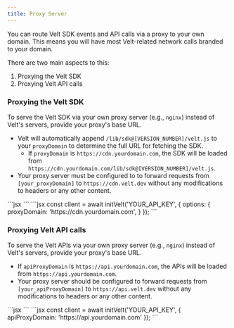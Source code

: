 ```yaml
---
title: Proxy Server
---
```


You can route Velt SDK events and API calls via a proxy to your own domain. This means you will have most Velt-related network calls branded to your domain.

There are two main aspects to this:
1. Proxying the Velt SDK
2. Proxying Velt API calls

### Proxying the Velt SDK

To serve the Velt SDK via your own proxy server (e.g., `nginx`) instead of Velt's servers, provide your proxy's base URL.
- Velt will automatically append `/lib/sdk@[VERSION_NUMBER]/velt.js` to your `proxyDomain` to determine the full URL for fetching the SDK.
  - If `proxyDomain` is `https://cdn.yourdomain.com`, the SDK will be loaded from `https://cdn.yourdomain.com/lib/sdk@[VERSION_NUMBER]/velt.js`.
- Your proxy server must be configured to to forward requests from `[your_proxyDomain]` to `https://cdn.velt.dev` without any modifications to headers or any other content.

<Tabs>
  <Tab title="React / Next.js">
  ```jsx
  <VeltProvider 
    config={{
      proxyDomain: 'https://cdn.yourdomain.com'
    }}
  ></VeltProvider>
  ```
  </Tab>
  <Tab title="Other Frameworks">
 ```jsx
  const client = await initVelt('YOUR_API_KEY', {
    options: {
      proxyDomain: 'https://cdn.yourdomain.com',
    }
  });
  ```
  </Tab>
</Tabs>


### Proxying Velt API calls

To serve the Velt APIs via your own proxy server (e.g., `nginx`) instead of Velt's servers, provide your proxy's base URL.
- If `apiProxyDomain` is `https://api.yourdomain.com`, the APIs will be loaded from `https://api.yourdomain.com`.
- Your proxy server should be configured to forward requests from `[your_apiProxyDomain]` to `https://api.velt.dev` without any modifications to headers or any other content.

<Tabs>
  <Tab title="React / Next.js">
  ```jsx
  <VeltProvider
    config={{
        apiProxyDomain: 'https://api.yourdomain.com'
    }}
  ></VeltProvider>
  ```
  </Tab>
  <Tab title="Other Frameworks">
 ```jsx
  const client = await initVelt('YOUR_API_KEY', {
    apiProxyDomain: 'https://api.yourdomain.com'
  });
  ```
  </Tab>
</Tabs>
